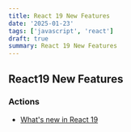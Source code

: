 ```yaml
---
title: React 19 New Features
date: '2025-01-23'
tags: ['javascript', 'react']
draft: true
summary: React 19 New Features
---
```


## React19 New Features

### Actions

- [What's new in React 19](https://ko.react.dev/blog/2024/12/05/react-19)
